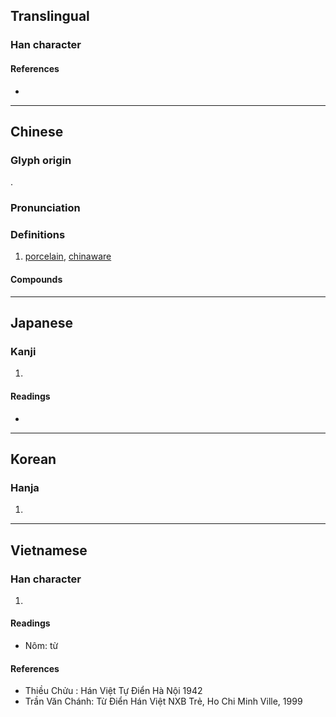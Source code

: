{{also|甆}}
{{character info}}
==Translingual==

===Han character===
{{Han char|rn=98|rad=瓦|as=06|sn=10|four=37717|canj=IOMVN,MOMVN|ids=⿱次瓦}}

====References====
* {{Han ref|kx=0749.070|dkj=21491|dj=1157.300|hdz=21424.220|uh=74F7|ud=29943|bh=B2A1|bd=45729}}

----

==Chinese==
{{zh-forms|alt=甆}}

===Glyph origin===
{{Han etym}}
{{Han compound|次|瓦|ls=psc|c1=p|c2=s|t2=earthenware}}.

===Pronunciation===
{{zh-pron
|m=cí
|c=ci4
|h=pfs=chhṳ̀
|md=cṳ̀
|mn=xm,zz,tw:chû/qz:chîr/hûi
|mn_note=chû/chîr - literary; hûi - vernacular
|mn-t=ce5/cu5
|w=3zr
|x=zr2
|mc=y
|oc=y
|cat=n
}}

===Definitions===
{{zh-hanzi}}

# [[porcelain]], [[chinaware]]

====Compounds====
{{zh-der|單色瓷|定瓷|宋瓷|古瓷|嵌瓷畫|宜興瓷|白瓷|碎瓷|瓷胎|瓷土|搪瓷|真瓷|瓷瓦兒|瓷窯|瓷磚|瓷漆|瓷實|瓷婚|瓷器|瓷刻|洋瓷|瓷飯碗|青瓷|金屬陶瓷|陶瓷工|精密陶瓷|鈞瓷|陶瓷器|陶瓷|陶瓷材料|繃瓷|瓷石|瓷釉|瓷碗}}

{{zh-cat|Intermediate}}

----

==Japanese==

===Kanji===
{{ja-kanji|grade=|rs=瓦06}}

# {{rfdef|ja|sort=瓦06}}

====Readings====
* {{ja-readings|on=[[し]] (shi), [[じ]] (ji)|kun=[[かめ]] (kame)}}

----

==Korean==

===Hanja===
{{ko-hanja|hangeul=자}}

# {{rfdef|ko|sort=瓦06}}

----

==Vietnamese==

===Han character===
{{vi-readings|reading=từ, sứ, tư|rs=瓦06}}

# {{rfdef|vi|sort=瓦06}}

====Readings====
* Nôm: từ

====References====
* Thiều Chửu : Hán Việt Tự Điển Hà Nội 1942
* Trần Văn Chánh: Từ Điển Hán Việt NXB Trẻ, Ho Chi Minh Ville, 1999